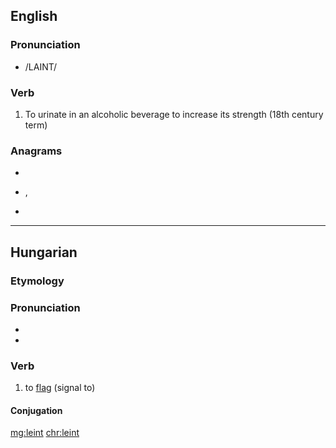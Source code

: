 ==English==

===Pronunciation===
* /LAINT/

===Verb===
{{en-verb}}

# To urinate in an alcoholic beverage to increase its strength (18th century term)

===Anagrams===
* {{l|en|inlet}}
* {{l|en|intel}}, {{l|en|Intel}}
* {{l|en|let in}}

----

==Hungarian==

===Etymology===
{{hu-prefix|le|int}}

===Pronunciation===
* {{hu-IPA}}
* {{hyphenation|le|int|lang=hu}}

===Verb===
{{hu-verb}}

# {{lb|hu|transitive}} to [[flag]] (signal to)

====Conjugation====
{{hu-conj-ek|lei|n|t}}

[[mg:leint]]
[[chr:leint]]
